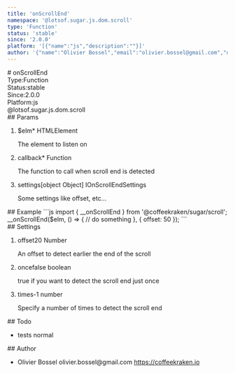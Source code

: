 ```yaml
---
title: 'onScrollEnd'
namespace: '@lotsof.sugar.js.dom.scroll'
type: 'Function'
status: 'stable'
since: '2.0.0'
platform: '[{"name":"js","description":""}]'
author: '{"name":"Olivier Bossel","email":"olivier.bossel@gmail.com","url":"https://coffeekraken.io"}'
---
```

<div class="docmap-mdx">
# onScrollEnd
<div class="_metas">
<div class="_type"><span class="_type-label">Type:</span><span class="_type-value">Function</span></div>
<div class="_status"><span class="_status-label">Status:</span><span class="_status-value -stable">stable</span></div>
<div class="_since"><span class="_since-label">Since:</span><span class="_since-value">2.0.0</span></div>
<div class="_platform"><span class="_platform-label">Platform:</span><span class="_platform-value -js">js</span></div>
</div>
<div class="_namespace">@lotsof.sugar.js.dom.scroll</div>
<div class="_params">
## Params
<ol class="_list">
<li class="_item">
<span class="_name">$elm<span class="_required">*</span></span><span class="_default"></span> <span class="_type">HTMLElement</span>
<p class="_description">The element to listen on</p>
</li>
<li class="_item">
<span class="_name">callback<span class="_required">*</span></span><span class="_default"></span> <span class="_type">Function</span>
<p class="_description">The function to call when scroll end is detected</p>
</li>
<li class="_item">
<span class="_name">settings</span><span class="_default">&lsqb;object Object&rsqb;</span> <span class="_type">IOnScrollEndSettings</span>
<p class="_description">Some settings like offset&comma; etc&period;&period;&period;</p>
</li>
</ol>
</div>
<div class="_examples">
## Example
```js
import { __onScrollEnd } from '@coffeekraken/sugar/scroll';
__onScrollEnd($elm, () => {
     // do something
}, {
   offset: 50
});
```
</div>
<div class="_settings">
## Settings
<ol class="_list">
<li class="_item">
<span class="_name">offset</span><span class="_default">20</span> <span class="_type">Number</span>
<p class="_description">An offset to detect earlier the end of the scroll</p>
</li>
<li class="_item">
<span class="_name">once</span><span class="_default">false</span> <span class="_type">boolean</span>
<p class="_description">true if you want to detect the scroll end just once</p>
</li>
<li class="_item">
<span class="_name">times</span><span class="_default">-1</span> <span class="_type">number</span>
<p class="_description">Specify a number of times to detect the scroll end</p>
</li>
</ol>
</div>
<div class="_todo">
## Todo
<ul class="_list">
<li class="_item">
<span class="_description">tests</span>
<span class="_priority -normal">normal</span>
</li>
</ul>
</div>
<div class="_author">
## Author
<ul class="_list">
<li class="_item">
<span class="_name">Olivier Bossel</span>
<span class="_email">olivier.bossel@gmail.com</span>
<a href="https://coffeekraken.io" target="_blank" class="_url">https://coffeekraken.io</a>
</li>
</ul>
</div>
</div>